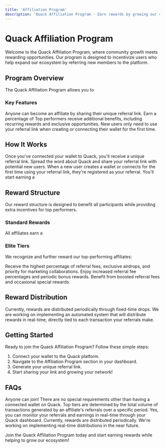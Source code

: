 ```yaml
---
title: 'Affiliation Program'
description: 'Quack Affiliation Program - Earn rewards by growing our community'
---
```


# Quack Affiliation Program

Welcome to the Quack Affiliation Program, where community growth meets rewarding opportunities. Our program is designed to incentivize users who help expand our ecosystem by referring new members to the platform.

## Program Overview

The Quack Affiliation Program allows you to 

### Key Features

<CardGroup>
  <Card title="Open to All" icon="users">
    Anyone can become an affiliate by sharing their unique referral link.
  </Card>
  <Card title="Fee Sharing" icon="money-bill-transfer">
    Earn a percentage of
  </Card>
  <Card title="Tiered Rewards" icon="ranking-star">
    Top performers receive additional benefits, including recurring rewards and exclusive opportunities.
  </Card>
  <Card title="Simple Onboarding" icon="link">
    New users only need to use your referral link when creating or connecting their wallet for the first time.
  </Card>
</CardGroup>

## How It Works

<Steps>
  <Step title="Get Your Referral Link">
    Once you've connected your wallet to Quack, you'll receive a unique referral link.
  </Step>
  <Step title="Share Your Link">
    Spread the word about Quack and share your referral link with potential new users.
  </Step>
  <Step title="Users Join Through Your Link">
    When a new user creates a wallet or connects for the first time using your referral link, they're registered as your referral.
  </Step>
  <Step title="Earn Rewards">
    You'll start earning a 
  </Step>
</Steps>

## Reward Structure

Our reward structure is designed to benefit all participants while providing extra incentives for top performers.

### Standard Rewards
All affiliates earn a 

### Elite Tiers
We recognize and further reward our top-performing affiliates:

<AccordionGroup>
  <Accordion icon="trophy" title="Top 10 Affiliates">
    Receive the highest percentage of referral fees, exclusive airdrops, and priority for marketing collaborations.
  </Accordion>
  <Accordion icon="medal" title="Top 50 Affiliates">
    Enjoy increased referral fee percentages and periodic bonus rewards.
  </Accordion>
  <Accordion icon="award" title="Top 100 Affiliates">
    Benefit from boosted referral fees and occasional special rewards.
  </Accordion>
</AccordionGroup>

## Reward Distribution

Currently, rewards are distributed periodically through fixed-time drops. We are working on implementing an automated system that will distribute rewards in real-time, directly tied to each transaction your referrals make.

## Getting Started

Ready to join the Quack Affiliation Program? Follow these simple steps:

1. Connect your wallet to the Quack platform.
2. Navigate to the Affiliation Program section in your dashboard.
3. Generate your unique referral link.
4. Start sharing your link and growing your network!

## FAQs

<AccordionGroup>
  <Accordion title="Who can join the Affiliation Program?">
    Anyone can join! There are no special requirements other than having a connected wallet on Quack.
  </Accordion>
  <Accordion title="How are the top tiers calculated?">
    Top tiers are determined by the total volume of transactions generated by an affiliate's referrals over a specific period.
  </Accordion>
  <Accordion title="Can I track my referrals and earnings?">
    Yes, you can monitor your referrals and earnings in real-time through your Quack dashboard.
  </Accordion>
  <Accordion title="How often are rewards distributed?">
    Currently, rewards are distributed periodically. We're working on implementing real-time distributions in the near future.
  </Accordion>
</AccordionGroup>

Join the Quack Affiliation Program today and start earning rewards while helping to grow our ecosystem!
